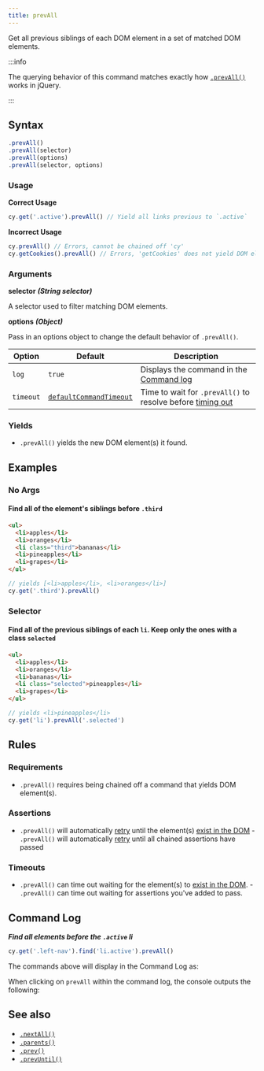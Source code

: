 ```yaml
---
title: prevAll
---
```


Get all previous siblings of each DOM element in a set of matched DOM elements.

:::info

The querying behavior of this command matches exactly how
[`.prevAll()`](http://api.jquery.com/prevAll) works in jQuery.

:::

## Syntax

```javascript
.prevAll()
.prevAll(selector)
.prevAll(options)
.prevAll(selector, options)
```

### Usage

**<Icon name="check-circle" color="green" /> Correct Usage**

```javascript
cy.get('.active').prevAll() // Yield all links previous to `.active`
```

**<Icon name="exclamation-triangle" color="red" /> Incorrect Usage**

```javascript
cy.prevAll() // Errors, cannot be chained off 'cy'
cy.getCookies().prevAll() // Errors, 'getCookies' does not yield DOM element
```

### Arguments

**<Icon name="angle-right" /> selector** **_(String selector)_**

A selector used to filter matching DOM elements.

**<Icon name="angle-right" /> options** **_(Object)_**

Pass in an options object to change the default behavior of `.prevAll()`.

| Option    | Default                                                              | Description                                                                              |
| --------- | -------------------------------------------------------------------- | ---------------------------------------------------------------------------------------- |
| `log`     | `true`                                                               | Displays the command in the [Command log](/guides/core-concepts/cypress-app#Command-Log) |
| `timeout` | [`defaultCommandTimeout`](/guides/references/configuration#Timeouts) | Time to wait for `.prevAll()` to resolve before [timing out](#Timeouts)                  |

### Yields [<Icon name="question-circle"/>](/guides/core-concepts/introduction-to-cypress#Subject-Management)

- `.prevAll()` yields the new DOM element(s) it found.

## Examples

### No Args

#### Find all of the element's siblings before `.third`

```html
<ul>
  <li>apples</li>
  <li>oranges</li>
  <li class="third">bananas</li>
  <li>pineapples</li>
  <li>grapes</li>
</ul>
```

```javascript
// yields [<li>apples</li>, <li>oranges</li>]
cy.get('.third').prevAll()
```

### Selector

#### Find all of the previous siblings of each `li`. Keep only the ones with a class `selected`

```html
<ul>
  <li>apples</li>
  <li>oranges</li>
  <li>bananas</li>
  <li class="selected">pineapples</li>
  <li>grapes</li>
</ul>
```

```javascript
// yields <li>pineapples</li>
cy.get('li').prevAll('.selected')
```

## Rules

### Requirements [<Icon name="question-circle"/>](/guides/core-concepts/introduction-to-cypress#Chains-of-Commands)

- `.prevAll()` requires being chained off a command that yields DOM element(s).

### Assertions [<Icon name="question-circle"/>](/guides/core-concepts/introduction-to-cypress#Assertions)

- `.prevAll()` will automatically [retry](/guides/core-concepts/retry-ability)
  until the element(s)
  [exist in the DOM](/guides/core-concepts/introduction-to-cypress#Default-Assertions) -
  `.prevAll()` will automatically [retry](/guides/core-concepts/retry-ability)
  until all chained assertions have passed

### Timeouts [<Icon name="question-circle"/>](/guides/core-concepts/introduction-to-cypress#Timeouts)

- `.prevAll()` can time out waiting for the element(s) to
  [exist in the DOM](/guides/core-concepts/introduction-to-cypress#Default-Assertions). -
  `.prevAll()` can time out waiting for assertions you've added to pass.

## Command Log

**_Find all elements before the `.active` li_**

```javascript
cy.get('.left-nav').find('li.active').prevAll()
```

The commands above will display in the Command Log as:

<DocsImage
  src="/img/api/prevall/find-all-previous-elements-with-optional-selector.png"
  alt="Command Log prevAll"
/>

When clicking on `prevAll` within the command log, the console outputs the
following:

<DocsImage
  src="/img/api/prevall/console-log-all-previous-elements-traversed.png"
  alt="Console Log prevAll"
/>

## See also

- [`.nextAll()`](/api/commands/nextall)
- [`.parents()`](/api/commands/parents)
- [`.prev()`](/api/commands/prev)
- [`.prevUntil()`](/api/commands/prevuntil)
